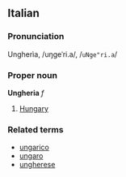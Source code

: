 ==Italian==
===Pronunciation===
Ungherìa, /u&#331;ge&#712;ri.a/, /<tt>uNge"ri.a</tt>/
===Proper noun===
'''Ungheria''' ''f''

# [[Hungary]]

===Related terms===
*[[ungarico]]
*[[ungaro]]
*[[ungherese]]